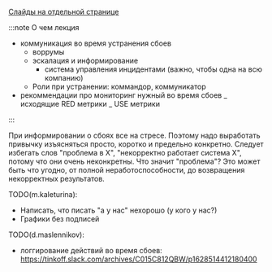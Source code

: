 
[Слайды на отдельной странице](/slides/07_restore_functionality)

<RestoreFunctionalitySlides embedded={true}/>

:::note О чем лекция

- коммуникация во время устранения сбоев
  - воррумы
  - эскалация и информирование
    - система управления инцидентами (важно, чтобы одна на всю компанию)
  - Роли при устранении: коммандор, коммуникатор
- рекоммендации про мониторинг нужный во время сбоев
  _ исходящие RED метрики
  _ USE метрики

:::

При информировании о сбоях все на стресе. Поэтому надо выработать привычку изъясняться просто, коротко и предельно конкретно. Следует избегать слов "проблема в Х", "некорректно работает система Х", потому что они очень неконкретны. Что значит "проблема"? Это может быть что угодно, от полной неработоспособности, до возвращения некорректных результатов.

TODO(m.kaleturina):

- Написать, что писать "а у нас" нехорошо (у кого у нас?)
- Графики без подписей

TODO(d.maslennikov):

- логгирование действий во время сбоев: https://tinkoff.slack.com/archives/C015C812QBW/p1628514412180400

